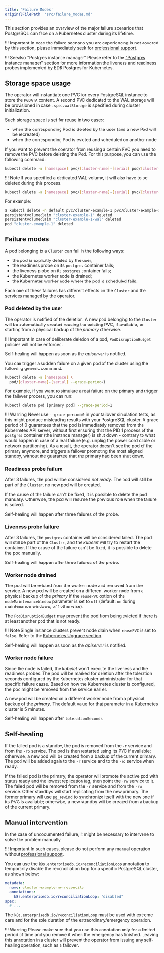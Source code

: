 ```yaml
---
title: 'Failure Modes'
originalFilePath: 'src/failure_modes.md'
---
```


This section provides an overview of the major failure scenarios that
PostgreSQL can face on a Kubernetes cluster during its lifetime.

!!! Important
    In case the failure scenario you are experiencing is not covered by this
    section, please immediately seek for [professional support](https://cloudnative-pg.io/support/).

!!! Seealso "Postgres instance manager"
    Please refer to the ["Postgres instance manager" section](instance_manager.md)
    for more information the liveness and readiness probes implemented by
    EDB Postgres for Kubernetes.

## Storage space usage

The operator will instantiate one PVC for every PostgreSQL instance to store the `PGDATA` content.
A second PVC dedicated to the WAL storage will be provisioned in case `.spec.walStorage` is
specified during cluster initialization.

Such storage space is set for reuse in two cases:

-   when the corresponding Pod is deleted by the user (and a new Pod will be recreated)
-   when the corresponding Pod is evicted and scheduled on another node

If you want to prevent the operator from reusing a certain PVC you need to
remove the PVC before deleting the Pod. For this purpose, you can use the
following command:

```sh
kubectl delete -n [namespace] pvc/[cluster-name]-[serial] pod/[cluster-name]-[serial]
```

!!! Note
    If you specified a dedicated WAL volume, it will also have to be deleted during this process.

```sh
kubectl delete -n [namespace] pvc/[cluster-name]-[serial] pvc/[cluster-name]-[serial]-wal pod/[cluster-name]-[serial]
```

For example:

```sh
$ kubectl delete -n default pvc/cluster-example-1 pvc/cluster-example-1-wal pod/cluster-example-1
persistentvolumeclaim "cluster-example-1" deleted
persistentvolumeclaim "cluster-example-1-wal" deleted
pod "cluster-example-1" deleted
```

## Failure modes

A pod belonging to a `Cluster` can fail in the following ways:

-   the pod is explicitly deleted by the user;
-   the readiness probe on its `postgres` container fails;
-   the liveness probe on its `postgres` container fails;
-   the Kubernetes worker node is drained;
-   the Kubernetes worker node where the pod is scheduled fails.

Each one of these failures has different effects on the `Cluster` and the
services managed by the operator.

### Pod deleted by the user

The operator is notified of the deletion. A new pod belonging to the
`Cluster` will be automatically created reusing the existing PVC, if available,
or starting from a physical backup of the *primary* otherwise.

!!! Important
    In case of deliberate deletion of a pod, `PodDisruptionBudget` policies
    will not be enforced.

Self-healing will happen as soon as the *apiserver* is notified.

You can trigger a sudden failure on a given pod of the cluster using the
following generic command:

```sh
kubectl delete -n [namespace] \
  pod/[cluster-name]-[serial] --grace-period=1
```

For example, if you want to simulate a real failure on the primary and trigger
the failover process, you can run:

```sh
kubectl delete pod [primary pod] --grace-period=1
```

!!! Warning
    Never use `--grace-period=0` in your failover simulation tests, as this
    might produce misleading results with your PostgreSQL cluster. A grace
    period of 0 guarantees that the pod is immediately removed from the
    Kubernetes API server, without first ensuring that the PID 1 process of
    the `postgres` container (the instance manager) is shut down - contrary
    to what would happen in case of a real failure (e.g. unplug the power cord
    cable or network partitioning).
    As a result, the operator doesn't see the pod of the primary anymore, and
    triggers a failover promoting the most aligned standby, without
    the guarantee that the primary had been shut down.

### Readiness probe failure

After 3 failures, the pod will be considered *not ready*. The pod will still
be part of the `Cluster`, no new pod will be created.

If the cause of the failure can't be fixed, it is possible to delete the pod
manually. Otherwise, the pod will resume the previous role when the failure
is solved.

Self-healing will happen after three failures of the probe.

### Liveness probe failure

After 3 failures, the `postgres` container will be considered failed. The
pod will still be part of the `Cluster`, and the *kubelet* will try to restart
the container. If the cause of the failure can't be fixed, it is possible
to delete the pod manually.

Self-healing will happen after three failures of the probe.

### Worker node drained

The pod will be evicted from the worker node and removed from the service. A
new pod will be created on a different worker node from a physical backup of the
*primary* if the `reusePVC` option of the `nodeMaintenanceWindow` parameter
is set to `off` (default: `on` during maintenance windows, `off` otherwise).

The `PodDisruptionBudget` may prevent the pod from being evicted if there
is at least another pod that is not ready.

!!! Note
    Single instance clusters prevent node drain when `reusePVC` is
    set to `false`. Refer to the [Kubernetes Upgrade section](kubernetes_upgrade.md).

Self-healing will happen as soon as the *apiserver* is notified.

### Worker node failure

Since the node is failed, the *kubelet* won't execute the liveness and
the readiness probes. The pod will be marked for deletion after the
toleration seconds configured by the Kubernetes cluster administrator for
that specific failure cause. Based on how the Kubernetes cluster is configured,
the pod might be removed from the service earlier.

A new pod will be created on a different worker node from a physical backup
of the *primary*. The default value for that parameter in a Kubernetes
cluster is 5 minutes.

Self-healing will happen after `tolerationSeconds`.

## Self-healing

If the failed pod is a standby, the pod is removed from the `-r` service
and from the `-ro` service.
The pod is then restarted using its PVC if available; otherwise, a new
pod will be created from a backup of the current primary. The pod
will be added again to the `-r` service and to the `-ro` service when ready.

If the failed pod is the primary, the operator will promote the active pod
with status ready and the lowest replication lag, then point the `-rw` service
to it. The failed pod will be removed from the `-r` service and from the
`-rw` service.
Other standbys will start replicating from the new primary. The former
primary will use `pg_rewind` to synchronize itself with the new one if its
PVC is available; otherwise, a new standby will be created from a backup of the
current primary.

## Manual intervention

In the case of undocumented failure, it might be necessary to intervene
to solve the problem manually.

!!! Important
    In such cases, please do not perform any manual operation without
    [professional support](https://cloudnative-pg.io/support/).

You can use the `k8s.enterprisedb.io/reconciliationLoop` annotation to temporarily disable
the reconciliation loop for a specific PostgreSQL cluster, as shown below:

```yaml
metadata:
  name: cluster-example-no-reconcile
  annotations:
    k8s.enterprisedb.io/reconciliationLoop: "disabled"
spec:
  # ...
```

The `k8s.enterprisedb.io/reconciliationLoop` must be used with extreme care
and for the sole duration of the extraordinary/emergency operation.

!!! Warning
    Please make sure that you use this annotation only for a limited period of
    time and you remove it when the emergency has finished. Leaving this annotation
    in a cluster will prevent the operator from issuing any self-healing operation,
    such as a failover.
